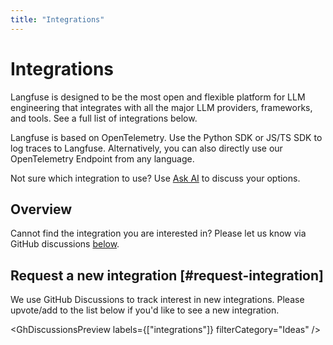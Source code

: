 ```yaml
---
title: "Integrations"
---
```



# Integrations

Langfuse is designed to be the most open and flexible platform for LLM engineering that integrates with all the major LLM providers, frameworks, and tools.
See a full list of integrations below.

Langfuse is based on OpenTelemetry. Use the Python SDK or JS/TS SDK to log traces to Langfuse. Alternatively, you can also directly use our OpenTelemetry Endpoint from any language.

Not sure which integration to use? Use [Ask AI](/ask-ai) to discuss your options.

## Overview

<Callout type="info">

Cannot find the integration you are interested in? Please let us know via GitHub discussions [below](#request-integration).

</Callout>

<IntegrationIndex />

## Request a new integration [#request-integration]

We use GitHub Discussions to track interest in new integrations. Please upvote/add to the list below if you'd like to see a new integration.


<GhDiscussionsPreview labels={["integrations"]} filterCategory="Ideas" />
